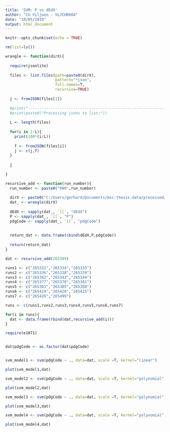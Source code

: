 ---
title: 'SVM: P vs dEdX'
author: "CG Viljoen - VLJCHR004"
date: "10/05/2019"
output: html_document
---

```{r setup, include=FALSE}
knitr::opts_chunk$set(echo = TRUE)
```


```{r}
rm(list=ls())

wrangle <- function(dirX){
  
  require(jsonlite)
  
  files <- list.files(path=paste0(dirX),
                      pattern="*json",
                      full.names=T,
                      recursive=TRUE)
  
  j <- fromJSON(files[1])
  
  #print("---------------------------------------------------------------------------------")
  #print(paste0("Processing jsons to list:"))
  
  L <- length(files)
  
  for(i in 2:L){
    print(100*(i/L))
    
    f <- fromJSON(files[i])
    j <- c(j,f)
  }
  
  j
  
}

recursive_add <- function(run_number){
  run_number <- paste0("000",run_number)
  
  dirX <- paste0("C:/Users/gerhard/Documents/msc-thesis-data/processed/",run_number)
  dat_ <- wrangle(dirX)
  
  dEdX <- sapply(dat_, `[[`, "dEdX")
  P <- sapply(dat_, `[[`, "P")
  pdgCode <- sapply(dat_, `[[`, "pdgCode")
  
  
  return_dat <- data.frame(cbind(dEdX,P,pdgCode))
  
  return(return_dat)
}

dat <- recursive_add(265309)

runs1 <- c("265332","265334","265335")
runs2 <- c("265336","265338","265339")
runs3 <- c("265342","265343","265344")
runs4 <- c("265377","265378","265381")
runs5 <- c("265383","265385","265388")
runs6 <- c("265419","265420","265425")
runs7 <- c("265426","265499")

runs <- c(runs1,runs2,runs3,runs4,runs5,runs6,runs7)

for(i in runs){
  dat <- data.frame(rbind(dat,recursive_add(i)))
}


```




```{r}
require(e1071)


dat$pdgCode <- as.factor(dat$pdgCode)


svm_model1 <- svm(pdgCode ~ ., data=dat, scale =T, kernel="linear")

plot(svm_model1,dat)

svm_model2 <- svm(pdgCode ~ ., data=dat, scale =T, kernel="polynomial", degree=2)

plot(svm_model2,dat)

svm_model3 <- svm(pdgCode ~ ., data=dat, scale =T, kernel="polynomial", degree=3)

plot(svm_model3,dat)

svm_model4 <- svm(pdgCode ~ ., data=dat, scale =T, kernel="polynomial", degree=4)

plot(svm_model4,dat)

```
















